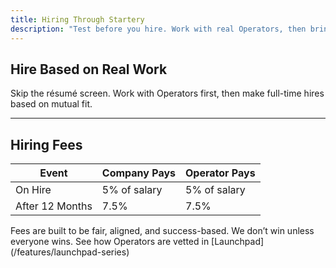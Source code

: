 ```yaml
---
title: Hiring Through Startery
description: "Test before you hire. Work with real Operators, then bring them in full-time if the fit is right."
---
```


## Hire Based on Real Work

Skip the résumé screen. Work with Operators first, then make full-time hires based on mutual fit.

---

## Hiring Fees

| Event           | Company Pays | Operator Pays |
| --------------- | ------------ | ------------- |
| On Hire         | 5% of salary | 5% of salary  |
| After 12 Months | 7.5%         | 7.5%          |

<Note>
  Fees are built to be fair, aligned, and success-based. We don’t win unless
  everyone wins.
</Note>

<Check>
  See how Operators are vetted in [Launchpad](/features/launchpad-series)
</Check>
